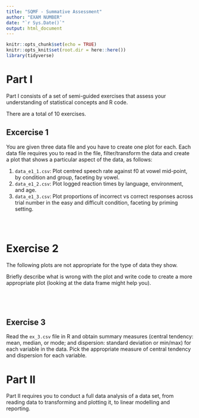 ```yaml
---
title: "SQMF - Summative Assessment"
author: "EXAM NUMBER"
date: "`r Sys.Date()`"
output: html_document
---
```


```r
knitr::opts_chunk$set(echo = TRUE)
knitr::opts_knit$set(root.dir = here::here())
library(tidyverse)
```

# Part I

Part I consists of a set of semi-guided exercises that assess your understanding of statistical concepts and R code.

There are a total of 10 exercises.

## Excercise 1

You are given three data file and you have to create one plot for each. Each data file requires you to read in the file, filter/transform the data and create a plot that shows a particular aspect of the data, as follows:

1. `data_e1_1.csv`: Plot centred speech rate against f0 at vowel mid-point, by condition and group, faceting by vowel.
2. `data_e1_2.csv`: Plot logged reaction times by language, environment, and age.
3. `data_e1_3.csv`: Plot proportions of incorrect vs correct responses across trial number in the easy and difficult condition, faceting by priming setting.

```r

```

```r

```

```r

```


# Exercise 2

The following plots are not appropriate for the type of data they show.

Briefly describe what is wrong with the plot and write code to create a more appropriate plot (looking at the data frame might help you).

```r

```

```r

```



```r

```

```r

```


## Exercise 3

Read the `ex_3.csv` file in R and obtain summary measures (central tendency: mean, median, or mode; and dispersion: standard deviation or min/max) for each variable in the data. Pick the appropriate measure of central tendency and dispersion for each variable.

# Part II

Part II requires you to conduct a full data analysis of a data set, from reading data to transforming and plotting it, to linear modelling and reporting.

